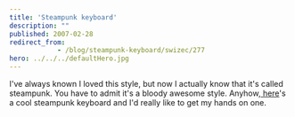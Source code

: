 ```yaml
---
title: 'Steampunk keyboard'
description: ""
published: 2007-02-28
redirect_from: 
            - /blog/steampunk-keyboard/swizec/277
hero: ../../../defaultHero.jpg
---
```


I've always known I loved this style, but now I actually know that it's called steampunk. You have to admit it's a bloody awesome style. Anyhow,[ here](http://steampunkworkshop.com/keyboard.shtml)'s a cool steampunk keyboard and I'd really like to get my hands on one.
